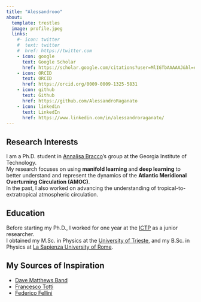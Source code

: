 ```yaml
---
title: "Alessandrooo"
about:
  template: trestles
  image: profile.jpeg
  links:
    #- icon: twitter
    #  text: twitter
    #  href: https://twitter.com
    - icon: google
      text: Google Scholar
      href: https://scholar.google.com/citations?user=MlIGTbAAAAAJ&hl=en&oi=sra
    - icon: ORCID
      text: ORCID
      href: https://orcid.org/0009-0009-1325-5831
    - icon: github
      text: Github
      href: https://github.com/AlessandroRaganato
    - icon: linkedin
      text: LinkedIn
      href: https://www.linkedin.com/in/alessandroraganato/
---
```


## Research Interests

I am a Ph.D. student in [Annalisa Bracco](https://sites.gatech.edu/annalisabracco/)'s group at the Georgia Institute of Technology.  
My research focuses on using **manifold learning** and **deep learning** to better understand and represent the dynamics of the **Atlantic Meridional Overturning Circulation (AMOC)**.  
In the past, I also worked on advancing the understanding of tropical-to-extratropical atmospheric circulation.

## Education

Before starting my Ph.D., I worked for one year at the [ICTP](https://www.ictp.it/esp) as a junior researcher.  
I obtained my M.Sc. in Physics at the [University of Trieste](https://df.units.it), and my B.Sc. in Physics at [La Sapienza University of Rome](https://www.phys.uniroma1.it/it).

## My Sources of Inspiration

- [Dave Matthews Band](https://www.youtube.com/watch?v=oIQuQqhnLHw)
- [Francesco Totti](https://www.youtube.com/watch?v=Yno95t7I-d4)
- [Federico Fellini](https://en.wikipedia.org/wiki/Federico_Fellini)
